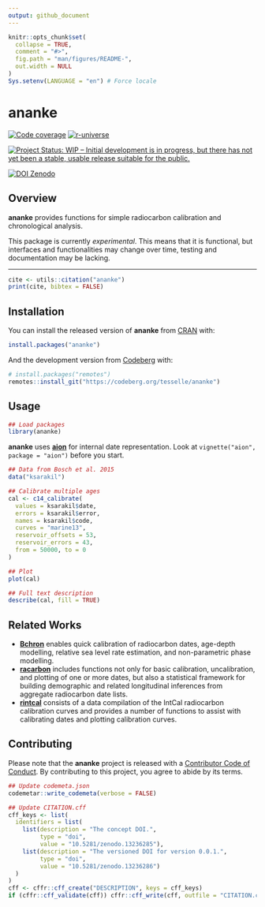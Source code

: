 ```yaml
---
output: github_document
---
```


<!-- README.md is generated from README.Rmd. Please edit that file -->

```r
knitr::opts_chunk$set(
  collapse = TRUE,
  comment = "#>",
  fig.path = "man/figures/README-",
  out.width = NULL
)
Sys.setenv(LANGUAGE = "en") # Force locale
```

# ananke

<!-- badges: start -->
[![Code coverage](https://packages.tesselle.org/ananke/coverage/badge.svg)](https://packages.tesselle.org/ananke/coverage/)
[![r-universe](https://tesselle.r-universe.dev/badges/ananke)](https://tesselle.r-universe.dev/ananke){.pkgdown-devel}

[![Project Status: WIP – Initial development is in progress, but there has not yet been a stable, usable release suitable for the public.](https://www.repostatus.org/badges/latest/wip.svg)](https://www.repostatus.org/#wip)

[![DOI Zenodo](https://zenodo.org/badge/DOI/10.5281/zenodo.13236285.svg)](https://doi.org/10.5281/zenodo.13236285)
<!-- badges: end -->

## Overview

**ananke** provides functions for simple radiocarbon calibration and chronological analysis.

This package is currently *experimental*. This means that it is functional, but interfaces and functionalities may change over time, testing and documentation may be lacking.

---

```r
cite <- utils::citation("ananke")
print(cite, bibtex = FALSE)
```

## Installation

You can install the released version of **ananke** from [CRAN](https://CRAN.R-project.org) with:

```r
install.packages("ananke")
```

And the development version from [Codeberg](https://codeberg.org/) with:

```r
# install.packages("remotes")
remotes::install_git("https://codeberg.org/tesselle/ananke")
```

## Usage

```r
## Load packages
library(ananke)
```

**ananke** uses [**aion**](https://packages.tesselle.org/aion/) for internal date representation. Look at `vignette("aion", package = "aion")` before you start.

```r
## Data from Bosch et al. 2015
data("ksarakil")

## Calibrate multiple ages
cal <- c14_calibrate(
  values = ksarakil$date,
  errors = ksarakil$error,
  names = ksarakil$code,
  curves = "marine13",
  reservoir_offsets = 53,
  reservoir_errors = 43,
  from = 50000, to = 0
)

## Plot
plot(cal)

## Full text description
describe(cal, fill = TRUE)
```

## Related Works

* [**Bchron**](https://github.com/andrewcparnell/Bchron) enables quick calibration of radiocarbon dates, age-depth modelling, relative sea level rate estimation, and non-parametric phase modelling.
* [**racarbon**](https://github.com/ahb108/rcarbon) includes functions not only for basic calibration, uncalibration, and plotting of one or more dates, but also a statistical framework for building demographic and related longitudinal inferences from aggregate radiocarbon date lists.
* [**rintcal**](https://github.com/Maarten14C/rintcal) consists of a data compilation of the IntCal radiocarbon calibration curves and provides a number of functions to assist with calibrating dates and plotting calibration curves.

## Contributing

Please note that the **ananke** project is released with a [Contributor Code of Conduct](https://www.tesselle.org/conduct.html). By contributing to this project, you agree to abide by its terms.

```r
## Update codemeta.json
codemetar::write_codemeta(verbose = FALSE)

## Update CITATION.cff
cff_keys <- list(
  identifiers = list(
    list(description = "The concept DOI.",
         type = "doi",
         value = "10.5281/zenodo.13236285"),
    list(description = "The versioned DOI for version 0.0.1.",
         type = "doi",
         value = "10.5281/zenodo.13236286")
  )
)
cff <- cffr::cff_create("DESCRIPTION", keys = cff_keys)
if (cffr::cff_validate(cff)) cffr::cff_write(cff, outfile = "CITATION.cff")
```
